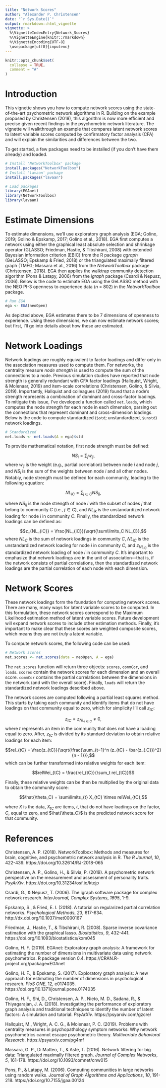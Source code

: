 ---
title: "Network Scores"
author: "Alexander P. Christensen"
date: "`r Sys.Date()`"
output: rmarkdown::html_vignette
vignette: >
  %\VignetteIndexEntry{Network_Scores}
  %\VignetteEngine{knitr::rmarkdown}
  %\VignetteEncoding{UTF-8}
  \usepackage[utf8]{inputenc}
---
```{r, include = FALSE}
knitr::opts_chunk$set(
  collapse = TRUE,
  comment = "#"
)
```

# Introduction
This vignette shows you how to compute network scores using the state-of-the-art psychometric network algorithms in R. Building on the example proposed by Christensen (2018), this algorithm is now more efficient and precise given recent findings in the psychometric network literature. The vignette will walkthrough an example that compares latent network scores to latent variable scores computed by confirmatory factor analysis (CFA) and will explain the similarities and differences between the two.

To get started, a few packages need to be installed (if you don't have them already) and loaded.

```{r install, echo = TRUE, eval = FALSE, message = FALSE, warning = FALSE}
# Install 'NetworkToolbox' package
install.packages("NetworkToolbox")
# Install 'lavaan' package
install.packages("lavaan")
```
```{r load, echo = TRUE, message = FALSE, warning = FALSE}
# Load packages
library(EGAnet)
library(NetworkToolbox)
library(lavaan)
```

# Estimate Dimensions
To estimate dimensions, we'll use exploratory graph analysis (EGA; Golino, 2019; Golino & Epskamp, 2017; Golino et al., 2018). EGA first computes a network using either the graphical least absolute selection and shrinkage operator (GLASSO; Friedman, Hastie, & Tibshirani, 2008) with extended Bayesian information criterion (EBIC) from the R package *qgraph* (GeLASSO; Epskamp & Fried, 2018) or the triangulated maximally filtered graph (TMFG; Massara et al., 2016) from the *NetworkToolbox* package (Christensen, 2018). EGA then applies the walktrap community detection algorithm (Pons & Latapy, 2006) from the *igraph* package (Csardi & Nepusz, 2006). Below is the code to estimate EGA using the GeLASSO method with the NEO PI-3 openness to experience data (*n* = 802) in the *NetworkToolbox* package.

```{r Fig1, fig.align = 'center', fig.pos = "H", echo = TRUE, message = FALSE, warning = FALSE}
# Run EGA
ega <- EGA(neoOpen)
```

As depicted above, EGA estimates there to be 7 dimensions of openness to experience. Using these dimensions, we can now estimate network scores; but first, I'll go into details about how these are estimated.

# Network Loadings
Network loadings are roughly equivalent to factor loadings and differ only in the association measures used to compute them. For networks, the centrality measure *node strength* is used to compute the sum of the connections to a node. Previous simulation studies have reported that node strength is generally redundant with CFA factor loadings (Hallquist, Wright, & Molenaar, 2019) and item-scale correlations (Christensen, Golino, & Silvia, 2019). Importantly, Hallquist and colleagues (2019) found that a node's strength represents a combination of dominant and cross-factor loadings. To mitigate this issue, I've developed a function called `net.loads`, which computes the node strength for each node in each dimension, parsing out the connections that represent dominant and cross-dimension loadings. Below is the code to compute standardized (`$std`; unstandardized, `$unstd`) network loadings.

```{r loadings, echo = TRUE, message = FALSE, warning = FALSE, }
# Standardized
net.loads <- net.loads(A = ega)$std
```

To provide mathematical notation, first node strength must be defined:

$$NS_i = \sum_j w_{ij},$$
where $w_{ij}$ is the weight (e.g., partial correlation) between node $i$ and node $j$, and $NS_i$ is the sum of the weights between node $i$ and all other nodes. Notably, node strength must be defined for each community, leading to the following equation:

$$NL_{iC} = \sum_{j \: \in \: C} NS_{ij},$$

where $NS_{ij}$ is the node strength of node $i$ with the subset of nodes $j$ that belong to community $C$ (i.e., $j \in C$), and $NL_{ik}$ is the unstandardized network loading for node $i$ in community $C$. Finally, the standardized network loadings can be defined as:

$$z_{NL_{iC}} = \frac{NL_{iC}}{\sqrt{\sum\limits_C NL_C}},$$
where $NL_C$ is the sum of network loadings in community $C$, $NL_{iC}$ is the unstandardized network loading for node $i$ in community $C$, and $z_{NL_{iC}}$ is the standardized network loading of node $i$ in community $C$. It's important to emphasize that network loadings are in the unit of association---that is, if the network consists of partial correlations, then the standardized network loadings are the partial correlation of each node with each dimension.

# Network Scores
These network loadings form the foundation for computing network scores. There are many, many ways for latent variable scores to be computed. In this formulation, these network scores correspond to the Maximum Likelihood estimation method of latent variable scores. Future development will expand network scores to include other estimation methods. Finally, it's important to make clear that these scores are weighted composite scores, which means they are not *truly* a latent variable.

To compute network scores, the following code can be used:

```{r scores, echo = TRUE, message = FALSE, warning = FALSE, }
# Network scores
net.scores <- net.scores(data = neoOpen, A = ega)
```

The `net.scores` function will return three objects: `scores`, `commCor`, and `loads`. `scores` contain the network scores for each dimension and an overall score. `commCor` contains the partial correlations between the dimensions in the network (and with the overall score). Finally, `loads` will return the standardized network loadings described above.

The network scores are computed following a partial least squares method. This starts by taking each community and identify items that do not have loadings on that community equal to zero, which for simplicity I'll call $z_{tC}$:

$$z_{tC} = z_{NL_{i \in C}} \neq 0,$$
where $t$ represents an item in the community that does not have a loading equal to zero. After, $z_{tC}$ is divided by its standard deviation to obtain relative loadings for each item:

$$rel_{tC} = \frac{z_{tC}}{\sqrt{\frac{\sum_{t=1}^n (z_{tC} - \bar{z_{.C}})^2}{n - 1}}},$$
which can be further transformed into relative weights for each item:

$$relWei_{tC} = \frac{rel_{tC}}{\sum_t rel_{tC}}$$

Finally, these relative weights can be then be multiplied by the original data to obtain the community score:

$$\hat{\theta_C} = \sum\limits_{t} X_{tC} \times relWei_{tC},$$

where $X$ is the data, $X_{tC}$ are items, $t$, that do not have loadings on the factor, $C$, equal to zero, and $\hat{\theta_C}$ is the predicted network score for that community.

# References

Christensen, A. P. (2018). NetworkToolbox: Methods and measures for brain, cognitive, and psychometric network analysis in R. *The R Journal*, *10*, 422-439. https://doi.org/10.32614/RJ-2018-065

Christensen, A. P., Golino, H., & Silvia, P. (2019). A psychometric network perspective on the measurement and assessment of personality traits. *PsyArXiv*. https://doi.org/10.31234/osf.io/ktejp

Csardi, G., & Nepusz, T. (2006). The igraph software package for complex network research. *InterJournal, Complex Systems*, *1695*, 1-9.

Epskamp, S., & Fried, E. I. (2018). A tutorial on regularized partial correlation networks. *Psychological Methods*, *23*, 617-634. http://dx.doi.org/10.1037/met0000167

Friedman, J., Hastie, T., & Tibshirani, R. (2008). Sparse inverse covariance estimation with the graphical lasso. *Biostatistics*, *9*, 432-441. https://doi.org/10.1093/biostatistics/kxm045

Golino, H. F. (2019). EGAnet: Exploratory graph analysis: A framework for estimating the number of dimensions in multivariate data using network psychometrics. R package version 0.4. https://CRAN.R-project.org/package=EGAnet

Golino, H. F., & Epskamp, S. (2017). Exploratory graph analysis: A new approach for estimating the number of dimensions in psychological research. *PloS ONE*, 12, e0174035. https://doi.org/10.1371/journal.pone.0174035

Golino, H. F., Shi, D., Christensen, A. P., Nieto, M. D., Sadana, R., & Thiyagarajan, J. A. (2018). Investigating the performance of exploratory graph analysis and traditional techniques to identify the number of latent factors: A simulation and tutorial. *PsyArXiv*. https://psyarxiv.com/gzcre/

Hallquist, M., Wright, A. C. G., & Molenaar, P. C. (2019). Problems with centrality measures in psychopathology symptom networks: Why network psychometrics cannot escape psychometric theory. *Multivariate Behavioral Research*. https://psyarxiv.com/pg4mf

Massara, G. P., Di Matteo, T., & Aste, T. (2016). Network filtering for big data: Triangulated maximally filtered graph. *Journal of Complex Networks*, *5*, 161-178. https://doi.org/10.1093/comnet/cnw015

Pons, P., & Latapy, M. (2006). Computing communities in large networks using random walks. *Journal of Graph Algorithms and Applications*, *10*, 191-218. https://doi.org/10.7155/jgaa.00124